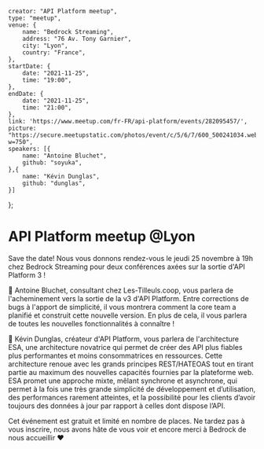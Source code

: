     creator: "API Platform meetup",
    type: "meetup",
    venue: {
        name: "Bedrock Streaming",
        address: "76 Av. Tony Garnier",
        city: "Lyon",
        country: "France",
    },
    startDate: {
        date: "2021-11-25",
        time: "19:00",
    },
    endDate: {
        date: "2021-11-25",
        time: "21:00",
    },
    link: 'https://www.meetup.com/fr-FR/api-platform/events/282095457/',
    picture: "https://secure.meetupstatic.com/photos/event/c/5/6/7/600_500241034.webp?w=750",
    speakers: [{
        name: "Antoine Bluchet",
        github: "soyuka",
    },{
        name: "Kévin Dunglas",
        github: "dunglas",
    }]
};

# API Platform meetup @Lyon

Save the date! Nous vous donnons rendez-vous le jeudi 25 novembre à 19h chez Bedrock Streaming pour deux conférences axées sur la sortie d'API Platform 3 !

🎤 Antoine Bluchet, consultant chez Les-Tilleuls.coop, vous parlera de l'acheminement vers la sortie de la v3 d'API Platform. Entre corrections de bugs à l'apport de simplicité, il vous montrera comment la core team a planifié et construit cette nouvelle version. En plus de cela, il vous parlera de toutes les nouvelles fonctionnalités à connaître !

🎤 Kévin Dunglas, créateur d'API Platform, vous parlera de l'architecture ESA, une architecture novatrice qui permet de créer des API plus fiables plus performantes et moins consommatrices en ressources. Cette architecture renoue avec les grands principes REST/HATEOAS tout en tirant partie au maximum des nouvelles capacités fournies par la plateforme web. ESA promet une approche mixte, mêlant synchrone et asynchrone, qui permet à la fois une très grande simplicité de développement et d’utilisation, des performances rarement atteintes, et la possibilité pour les clients d’avoir toujours des données à jour par rapport à celles dont dispose l’API.

Cet événement est gratuit et limité en nombre de places. Ne tardez pas à vous inscrire, nous avons hâte de vous voir et encore merci à Bedrock de nous accueillir ❤️
